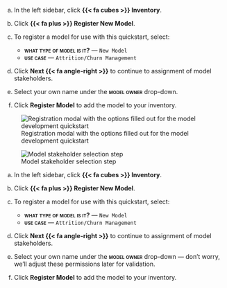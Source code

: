 :::: {.content-visible unless-format="revealjs" when-meta="includes.developer"}
a. In the left sidebar, click **{{< fa cubes >}} Inventory**.

a. Click **{{< fa plus >}} Register New Model**.

a. To register a model for use with this quickstart, select:

   - **[what type of model is it]{.smallcaps}[?]{.smallercaps}**  — `New Model`
   - **[use case]{.smallcaps}** — `Attrition/Churn Management`

a. Click **Next {{< fa angle-right >}}** to continue to assignment of model stakeholders.

a. Select your own name under the **[model owner]{.smallcaps}** drop-down.

a. Click **Register Model** to add the model to your inventory.

:::: {.flex .flex-wrap .justify-around}

::: {.w-50-ns}

![Registration modal with the options filled out for the model development quickstart](developer-new-model.png){fig-alt="A screenshot showing the registration modal with the options filled out for the model development quickstart" .screenshot group="developer-registration"}

:::

::: {.w-40-ns}

![Model stakeholder selection step](/get-started/common-steps/select-model-owner.png){fig-alt="A screenshot showing the model stakeholder selection step" .screenshot group="developer-registration"}

:::

::::


::::


:::: {.content-visible unless-format="revealjs" unless-meta="includes.developer"}
a. In the left sidebar, click **{{< fa cubes >}} Inventory**.

a. Click **{{< fa plus >}} Register New Model**.

a. To register a model for use with this quickstart, select:

   - **[what type of model is it]{.smallcaps}[?]{.smallercaps}**  — `New Model`
   - **[use case]{.smallcaps}** — `Attrition/Churn Management`

a. Click **Next {{< fa angle-right >}}** to continue to assignment of model stakeholders.

a. Select your own name under the **[model owner]{.smallcaps}** drop-down — don't worry, we'll adjust these permissions later for validation.

a. Click **Register Model** to add the model to your inventory.

::::




